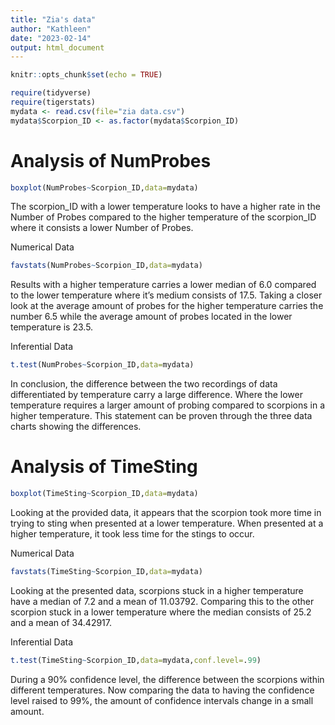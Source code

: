 ```yaml
---
title: "Zia's data"
author: "Kathleen"
date: "2023-02-14"
output: html_document
---
```


```r
knitr::opts_chunk$set(echo = TRUE)
```

```r
require(tidyverse)
require(tigerstats)
mydata <- read.csv(file="zia data.csv")
mydata$Scorpion_ID <- as.factor(mydata$Scorpion_ID)

```

#   Analysis of NumProbes
```r
boxplot(NumProbes~Scorpion_ID,data=mydata)
```
  
The scorpion_ID with a lower temperature looks to have a higher rate in the Number of Probes compared to the higher temperature of the scorpion_ID where it consists a lower Number of Probes. 
  
Numerical Data
```r
favstats(NumProbes~Scorpion_ID,data=mydata)
```
    
Results with a higher temperature carries a lower median of 6.0 compared to the lower temperature where it's medium consists of 17.5. Taking a closer look at the average amount of probes for the higher temperature carries the number 6.5 while the average amount of probes located in the lower temperature is 23.5.
  
Inferential Data
```r
t.test(NumProbes~Scorpion_ID,data=mydata)
```
In conclusion, the difference between the two recordings of data differentiated by temperature carry a large difference. Where the lower temperature requires a larger amount of probing compared to scorpions in a higher temperature. This statement can be proven through the three data charts showing the differences.

#   Analysis of TimeSting

```r
boxplot(TimeSting~Scorpion_ID,data=mydata)
```
  
Looking at the provided data, it appears that the scorpion took more time in trying to sting when presented at a lower temperature. When presented at a higher temperature, it took less time for the stings to occur.
  
Numerical Data
```r
favstats(TimeSting~Scorpion_ID,data=mydata)
```
  
Looking at the presented data, scorpions stuck in a higher temperature have a median of 7.2 and a mean of 11.03792. Comparing this to the other scorpion stuck in a lower temperature where the median consists of 25.2 and a mean of 34.42917.
  
  Inferential Data
```r
t.test(TimeSting~Scorpion_ID,data=mydata,conf.level=.99)
```
  
During a 90% confidence level, the difference between the scorpions within different temperatures. Now comparing the data to having the confidence level raised to 99%, the amount of confidence intervals change in a small amount.


